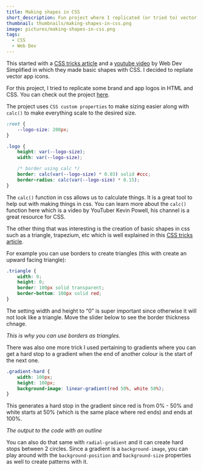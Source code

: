 ```yaml
---
title: Making shapes in CSS
short_description: Fun project where I replicated (or tried to) vector app logos in CSS.
thumbnail: thumbnails/making-shapes-in-css.png
image: pictures/making-shapes-in-css.png
tags:
  - CSS
  - Web Dev
---
```



This started with a [CSS tricks article](https://css-tricks.com/the-shapes-of-css/) and a [youtube video](https://www.youtube.com/watch?v=P3LXA6duP5g) by Web Dev Simplified in which they made basic shapes with CSS.
I decided to repliate vector app icons.

For this project, I tried to replicate some brand and app logos in HTML and CSS. You can check out the project [here](https://virajs00.github.io/css-logos/).

The project uses `CSS custom properties` to make sizing easier along with `calc()` to make everything scale to the desired size.

```css
:root {
	--logo-size: 200px;
}

.logo {
	height: var(--logo-size);
	width: var(--logo-size);

	/* border using calc */
	border: calc(var(--logo-size) * 0.03) solid #ccc;
	border-radius: calc(var(--logo-size) * 0.15);
}
```

The `calc()` function in css allows us to calculate things. It is a great tool to help out with making things in css. You can learn more about the `calc()` function here which is a video by YouTuber Kevin Powell, his channel is a great resource for CSS.

The other thing that was interesting is the creation of basic shapes in css such as a triangle, trapezium, etc which is well explained in this [CSS tricks article](https://css-tricks.com/the-shapes-of-css/).

For example you can use borders to create triangles (this with create an upward facing triangle):

```css
.triangle {
	width: 0;
	height: 0;
	border: 100px solid transparent;
	border-bottom: 100px solid red;
}
```

The setting width and height to “0” is super important since otherwise it will not look like a triangle. Move the slider below to see the border thickness chnage.

<Triangle client:visible />

_This is why you can use borders as triangles._

There was also one more trick I used pertaining to gradients where you can get a hard stop to a gradient when the end of another colour is the start of the next one.

```css
.gradient-hard {
	width: 100px;
	height: 100px;
	background-image: linear-gradient(red 50%, white 50%);
}
```

This generates a hard stop in the gradient since red is from 0% - 50% and white starts at 50% (which is the same place where red ends) and ends at 100%.

<SolidGradientExample client:visible />

_The output to the code with an outline_

You can also do that same with `radial-gradient` and it can create hard stops between 2 circles. Since a gradient is a `background-image`, you can play around with the `background-position` and `background-size` properties as well to create patterns with it.
